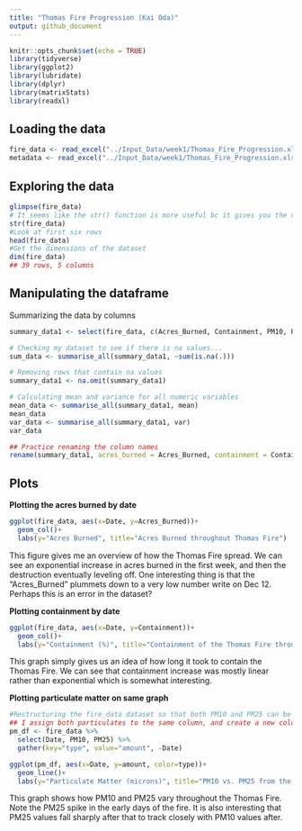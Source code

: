 ```yaml
---
title: "Thomas Fire Progression (Kai Oda)"
output: github_document
---
```


```r
knitr::opts_chunk$set(echo = TRUE)
library(tidyverse)
library(ggplot2)
library(lubridate)
library(dplyr)
library(matrixStats)
library(readxl)
```

## Loading the data 
```r
fire_data <- read_excel("../Input_Data/week1/Thomas_Fire_Progression.xlsx", sheet="Data")
metadata <- read_excel("../Input_Data/week1/Thomas_Fire_Progression.xlsx", sheet="Metadata")
```

## Exploring the data
```r
glimpse(fire_data)
# It seems like the str() function is more useful bc it gives you the data type of each column 
str(fire_data)
#Look at first six rows
head(fire_data)
#Get the dimensions of the dataset
dim(fire_data)
## 39 rows, 5 columns 

```

## Manipulating the dataframe

Summarizing the data by columns 
```r
summary_data1 <- select(fire_data, c(Acres_Burned, Containment, PM10, PM25))

# Checking my dataset to see if there is na values...
sum_data <- summarise_all(summary_data1, ~sum(is.na(.)))

# Removing rows that contain na values 
summary_data1 <- na.omit(summary_data1)

# Calculating mean and variance for all numeric variables 
mean_data <- summarise_all(summary_data1, mean)
mean_data
var_data <- summarise_all(summary_data1, var)
var_data

## Practice renaming the column names
rename(summary_data1, acres_burned = Acres_Burned, containment = Containment, pm10 = PM10, pm25 = PM25)


```

## Plots 

**Plotting the acres burned by date**
```r
ggplot(fire_data, aes(x=Date, y=Acres_Burned))+
  geom_col()+
  labs(y="Acres Burned", title="Acres Burned throughout Thomas Fire")
```

This figure gives me an overview of how the Thomas Fire spread. We can see an exponential increase in acres burned in the first week, and then the destruction eventually leveling off. One interesting thing is that the "Acres_Burned" plummets down to a very low number write on Dec 12.  Perhaps this is an error in the dataset? 


**Plotting containment by date**
```r
ggplot(fire_data, aes(x=Date, y=Containment))+
  geom_col()+
  labs(y="Containment (%)", title="Containment of the Thomas Fire through time")
```

This graph simply gives us an idea of how long it took to contain the Thomas Fire. We can see that containment increase was mostly linear rather than exponential which is somewhat interesting. 

**Plotting particulate matter on same graph**
```r
#Restructuring the fire_data dataset so that both PM10 and PM25 can be displayed on the same graph 
## I assign both particulates to the same column, and create a new column that labels each value as either PM10 or PM25
pm_df <- fire_data %>%  
  select(Date, PM10, PM25) %>% 
  gather(key="type", value="amount", -Date)

ggplot(pm_df, aes(x=Date, y=amount, color=type))+
  geom_line()+
  labs(y="Particulate Matter (microns)", title="PM10 vs. PM25 from the Thomas Fire over time")

```

This graph shows how PM10 and PM25 vary throughout the Thomas Fire. Note the PM25 spike in the early days of the fire. It is also interesting that PM25 values fall sharply after that to track closely with PM10 values after. 
